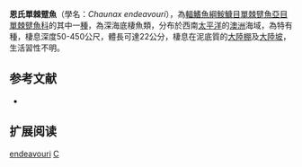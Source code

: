 {{Speciesbox
| name = 恩氏單棘躄魚
| image = 
| image_width = 250px
| status = NE
| status_system = IUCN3.1
| taxon = Chaunax endeavouri
| authority = [[Whitley|Whitley]], 1929
| synonyms = 
}}

'''恩氏單棘躄魚'''（學名：''Chaunax endeavouri''），為[[輻鰭魚綱|輻鰭魚綱]][[鮟鱇目|鮟鱇目]][[單棘躄魚亞目|單棘躄魚亞目]][[單棘躄魚科|單棘躄魚科]]的其中一[[種|種]]，為深海底棲魚類，分布於西南[[太平洋|太平洋]]的[[澳洲|澳洲]]海域，為特有種，棲息深度50-450公尺，體長可達22公分，棲息在泥底質的[[大陸棚|大陸棚]]及[[大陸坡|大陸坡]]，生活習性不明。

==参考文献==
{{refbegin}}
*{{FishBase_species|genus=Chaunax|species=endeavouri |year=2014|month=2}}
{{refend}}
== 扩展阅读 ==
{{refbegin}}
{{wikispecies-inline|Chaunax endeavouri|恩氏單棘躄魚}}
{{refend}}
{{Taxonbar|from=Q2487841}}

[[Category:單棘躄魚屬|endeavouri]]
[[Category:1929年描述的鱼类|C]]

{{魚類小作品}}